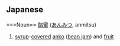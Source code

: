 == Japanese ==                                          
===Noun==
[[餡]][[蜜]] ([[あんみつ]], anmitsu)

# [[syrup]]-[[covered]] [[anko]] ([[bean jam]]) and [[fruit]]